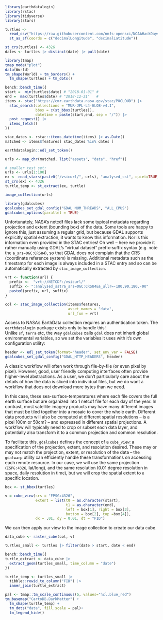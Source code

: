 
```r
library(earthdatalogin)
library(rstac)
library(tidyverse)
library(stars)
```


```r
turtles <- 
  read_csv("https://raw.githubusercontent.com/nmfs-opensci/NOAAHackDays-2024/main/r-tutorials/data/occ_all.csv") |> 
  st_as_sf(coords = c("decimalLongitude", "decimalLatitude"))

st_crs(turtles) <- 4326
dates <- turtles |> distinct(date) |> pull(date)

```

```r
library(tmap)
tmap_mode("plot")
data(World)
tm_shape(World) + tm_borders() + 
  tm_shape(turtles) + tm_dots()
```


```r
bench::bench_time({
start =  min(turtles$date) # "2018-01-01" #
end =  max(turtles$date) # "2018-12-31"   #
items <- stac("https://cmr.earthdata.nasa.gov/stac/POCLOUD") |>
  stac_search(collections = "MUR-JPL-L4-GLOB-v4.1",
              bbox = c(st_bbox(turtles)),
              datetime = paste(start,end, sep = "/")) |>
  post_request() |>
  items_fetch()
})
```



```r
stac_dates <- rstac::items_datetime(items) |> as.Date()
matched <- items$features[ stac_dates %in% dates ]

```



```r
earthdatalogin::edl_set_token()

urls <- map_chr(matched, list("assets", "data", "href"))

# smaller test set:
urls <- urls[1:100]
ex <- read_stars(paste0("/vsicurl/", urls), "analysed_sst", quiet=TRUE)
st_crs(ex) <- 4326
turtle_temp <- st_extract(ex, turtle)
```

```r
image_collection(urls)
```


```r
library(gdalcubes)
gdalcubes_set_gdal_config("GDAL_NUM_THREADS", "ALL_CPUS")
gdalcubes_options(parallel = TRUE)
```


Unfortunately, NASA's netcdf files lack some typical metadata regarding projection and extent (bounding box) of the data.  Some tools are happy to ignore this, just assuming a regular grid, but because GDAL supports explicitly spatial extraction, it wants to know this information.  Nor is this information even provided in the STAC entries! Oh well -- here we provide it rather manually using GDAL's "virtual dataset" prefix-suffix syntax (e.g. note the `a_srs=OGC:CRS84`), so that GDAL does not complain that the CRS (coordinate reference system) is missing.  Additional metadata such as the timestamp for each image is always included in a STAC entry and so can be automatically extracted by `stac_image_collection`.  

```r
vrt <- function(url) {
  prefix <-  "vrt://NETCDF:/vsicurl/"
  suffix <- ":analysed_sst?a_srs=OGC:CRS84&a_ullr=-180,90,180,-90"
  paste0(prefix, url, suffix)
}
```

```r
col <- stac_image_collection(items$features,
                             asset_names = "data",
                             url_fun = vrt)
```

Access to NASA's EarthData collection requires an authentication token.
The `earthdatalogin` package exists only to handle this!  
Unlike `sf`, `terra` etc, the way `gdalcubes` calls `gdal` 
does not inherit global environmental variables, so 
we set the variables it uses with it's own configuration utility:
  
```r
header <- edl_set_token(format="header", set_env_var = FALSE)
gdalcubes_set_gdal_config("GDAL_HTTP_HEADERS", header)
```


A classic workflow will often work through file-by-file (or even pixel by pixel).
However, good, user friendly computing interfaces often provide higher-level abstractions.
As a user, we don't particularly care about the details of how the data is sliced into
individual files, but we do want a workflow that does not download more bytes than we need.

In this case, these sea-surface-temperatures where each file covers the full earth surface but are organized into 1 netcdf file for each day of the year.  In contrast, most satellite imagery products may have many different images that must be tiled together into a mosaic to cover the whole earth.  Different data products will also be computed at different spatial resolutions -- is a pixel 100m or 50cm? -- and expressed in different spatial projections.  A workflow will typically need to crop or subset each data layer, and potentially also transform it to a common projection and common resolution.

To facilitate this, `gdalcubes` defines the concept of a `cube_view`: a specification of the projection, extent, and resolution desired.  These may or may not match the projection, extent, or resolution of the data -- the `gdalwarp` utility can efficiently handle these transformations on accessing each remote resource.  In our case, we will use the same projection (`ESPG:4326`, lat/long), and the same resolution (0.01 degree resolution in space, daily resolution in time), but we will crop the spatial extent to a specific location.

```r
box <- st_bbox(turtles)

v = cube_view(srs = "EPSG:4326",
              extent = list(t0 = as.character(start), 
                            t1 = as.character(end),
                            left = box[1], right = box[3],
                            bottom = box[2], top =box[4]),
              dx = .01, dy = 0.01, dt = "P1D")
```

We can then apply our view to the image collection to create our data cube.

```r
data_cube <- raster_cube(col, v)  
```

```r
turtles_small <- turtles |> filter(date > start, date < end)
```


```r
bench::bench_time({
turtle_extract <- data_cube |> 
  extract_geom(turtles_small, time_column = "date")
})
```




```r
turtle_temp <- turtles_small |> 
  tibble::rowid_to_column("FID") |>
  inner_join(turtle_extract)

pal <- tmap::tm_scale_continuous(5, values="hcl.blue_red")
tm_basemap("CartoDB.DarkMatter") +
  tm_shape(turtle_temp) + 
  tm_dots("data", fill.scale = pal)+     
  tm_legend_hide()
```
